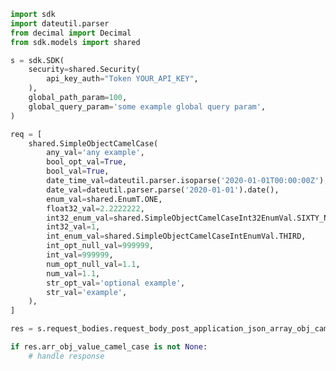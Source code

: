 ```python showLineNumbers copy filename="Request Body Post Application Json Array Obj Camel Case usage example"
import sdk
import dateutil.parser
from decimal import Decimal
from sdk.models import shared

s = sdk.SDK(
    security=shared.Security(
        api_key_auth="Token YOUR_API_KEY",
    ),
    global_path_param=100,
    global_query_param='some example global query param',
)

req = [
    shared.SimpleObjectCamelCase(
        any_val='any example',
        bool_opt_val=True,
        bool_val=True,
        date_time_val=dateutil.parser.isoparse('2020-01-01T00:00:00Z'),
        date_val=dateutil.parser.parse('2020-01-01').date(),
        enum_val=shared.EnumT.ONE,
        float32_val=2.2222222,
        int32_enum_val=shared.SimpleObjectCamelCaseInt32EnumVal.SIXTY_NINE,
        int32_val=1,
        int_enum_val=shared.SimpleObjectCamelCaseIntEnumVal.THIRD,
        int_opt_null_val=999999,
        int_val=999999,
        num_opt_null_val=1.1,
        num_val=1.1,
        str_opt_val='optional example',
        str_val='example',
    ),
]

res = s.request_bodies.request_body_post_application_json_array_obj_camel_case(req)

if res.arr_obj_value_camel_case is not None:
    # handle response
```
